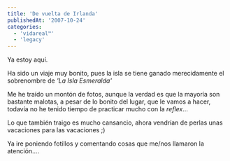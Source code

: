 ```yaml
---
title: 'De vuelta de Irlanda'
publishedAt: '2007-10-24'
categories:
  - 'vidareal™'
  - 'legacy'
---
```


Ya estoy aquí.

Ha sido un viaje muy bonito, pues la isla se tiene ganado merecidamente el sobrenombre de _'La Isla Esmeralda'_

Me he traído un montón de fotos, aunque la verdad es que la mayoría son bastante malotas, a pesar de lo bonito del lugar, que le vamos a hacer, todavía no he tenido tiempo de practicar mucho con la _reflex_...

Lo que también traigo es mucho cansancio, ahora vendrían de perlas unas vacaciones para las vacaciones ;)

Ya ire poniendo fotillos y comentando cosas que me/nos llamaron la atención....
